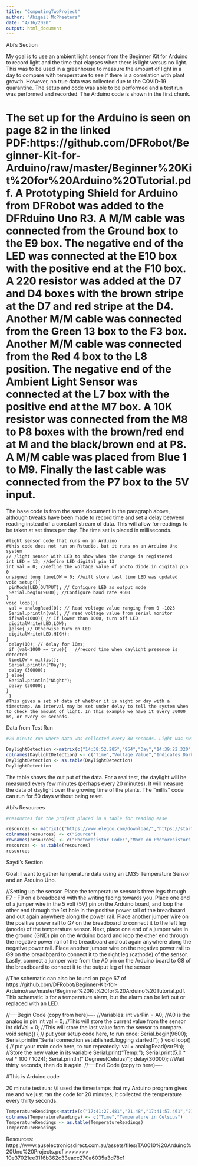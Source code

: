 ```yaml
---
title: "ComputingTwoProject"
author: "Abigail McPheeters"
date: "4/16/2020"
output: html_document
---
```





Abi's Section

My goal is to use an ambient light sensor from the Beginner Kit for Arduino to record light and the time that elapses when there is light versus no light. This was to be used in a greenhouse to measure the amount of light in a day to compare with temperature to see if there is a correlation with plant growth. However, no true data was collected due to the COVID-19 quarantine. The setup and code was able to be performed and a test run was performed and recorded. The Arduino code is shown in the first chunk. 

The set up for the Arduino is seen on page 82 in the linked PDF:https://github.com/DFRobot/Beginner-Kit-for-Arduino/raw/master/Beginner%20Kit%20for%20Arduino%20Tutorial.pdf. A Prototyping Shield for Arduino from DFRobot was added to the DFRduino Uno R3. A M/M cable was connected from the Ground box to the E9 box. The negative end of the LED was connected at the E10 box with the positive end at the F10 box. A 220 resistor was added at the D7 and D4 boxes with the brown stripe at the D7 and red stripe at the D4. Another M/M cable was connected from the Green 13 box to the F3 box. Another M/M cable was connected from the Red 4 box to the L8 position. The negative end of the Ambient Light Sensor was connected at the L7 box with the positive end at the M7 box. A 10K resistor was connected from the M8 to P8 boxes with the brown/red end at M and the black/brown end at P8. A M/M cable was placed from Blue 1 to M9. Finally the last cable was connected from the P7 box to the 5V input. 
=======

The base code is from the same document in the paragraph above, although tweaks have been made to record time and set a delay between reading instead of a constant stream of data. This will allow for readings to be taken at set times per day. The time set is placed in milliseconds. 

```Uno
#light sensor code that runs on an Arduino
#this code does not run on Rstudio, but it runs on an Arduino Uno system
// /light sensor with LED to show when the change is registered
int LED = 13; //define LED digital pin 13
int val = 0; //define the voltage value of photo diode in digital pin 0
unsigned long timeLOW = 0; //will store last time LED was updated
void setup(){
 pinMode(LED,OUTPUT); // Configure LED as output mode
 Serial.begin(9600); //Configure baud rate 9600
}
void loop(){
 val = analogRead(0); // Read voltage value ranging from 0 -1023
 Serial.println(val); // read voltage value from serial monitor
 if(val<1000){ // If lower than 1000, turn off LED
 digitalWrite(LED,LOW);
 }else{ // Otherwise turn on LED
 digitalWrite(LED,HIGH);
}
 delay(10); // delay for 10ms;
 if (val<1000 == true){   //record time when daylight presence is detected
 timeLOW = millis();
 Serial.println("Day");
 delay (30000);
} else{
 Serial.println("Night");
 delay (30000);
}
 }
#This gives a set of data of whether it is night or day with a timestamp. An interval may be set under delay to tell the system when to check the amount of light. In this example we have it every 30000 ms, or every 30 seconds. 
```

Data from Test Run
```r
#20 minute run where data was collected every 30 seconds. Light was switched every minute and a half to show it can read both light and dark. A LED would turn on in the dark room. 

DaylightDetection <-matrix(c("14:38:52.285","954","Day","14:39:22.320","961","Day","14:39:52.359","957","Day","14:40:22.380","1020","Night","14:40:52.443","1020","Night","14:41:22.461","1019","Night","14:41:52.501","954","Day","14:42:22.541","957","Day","14:42:52.548","946","Day","14:43:22.586","1020","Night","14:43:52.647","1020","Night","14:44:22.660","1020","Night","14:44:52.701","965","Day","14:45:22.742","961","Day","14:45:52.749","963","Day","14:46:22.785","1019","Night","14:46:52.817","1020","Night","14:47:22.856","1020","Night","14:47:52.891","982","Day","14:48:22.940","985","Day","14:48:52.958","959","Day","14:49:23.016","1020","Night","14:49:53.045","1020","Night","14:50:23.071","1020","Night","14:50:53.113","1012","Night","14:51:23.152","989","Day","14:51:53.172","954","Day","14:52:23.205","956","Day","14:52:53.246","1020","Night","14:53:23.249","1019","Night","14:53:53.286","1020","Night","14:54:23.337","983","Day","14:54:53.368","941","Day","14:55:23.393","941","Day","14:55:53.446","1020","Night","14:56:23.470","1020","Night","14:56:53.518","1020","Night","14:57:23.545","966","Day","14:57:53.585","960","Day","14:58:23.606","943","Day"),ncol=3,byrow=TRUE)
colnames(DaylightDetection) <- c("Time","Voltage Value","Indicates Dark or Light")
DaylightDetection <- as.table(DaylightDetection)
DaylightDetection
```
The table shows the out put of the data. For a real test, the daylight will be measured every few minutes (perhaps every 20 minutes). It will measure the data of daylight over the growing time of the plants. The "millis" code can run for 50 days without being reset. 

Abi's Resources
```r
#resources for the project placed in a table for reading ease

resources <- matrix(c("https://www.elegoo.com/download/","https://startingelectronics.org/tutorials/arduino/modules/photo-resistor/","https://www.r-bloggers.com/timing-in-r/","https://www.cyclismo.org/tutorial/R/tables.html","TA0010 Arduino Uno Projects.pdf","https://www.youtube.com/watch?v=AuiWwJZQEec","https://github.com/DFRobot/Beginner-Kit-for-Arduino/raw/master/Beginner%20Kit%20for%20Arduino%20Tutorial.pdf","https://www.arduino.cc/reference/en/language/structure/control-structure/if/","https://www.arduino.cc/en/Tutorial/BlinkWithoutDelay","https://www.norwegiancreations.com/2017/09/arduino-tutorial-using-millis-instead-of-delay/","https://forum.arduino.cc/index.php?topic=98735.0","https://forum.arduino.cc/index.php?topic=323164.0"),ncol=1,byrow=TRUE)
colnames(resources) <- c("Source")
rownames(resources) <- c("Photoresistor Code:","More on Photoresistors:","Timing Coding:","Table Code:","Arduino Resource:","Arduino Stop Code Tutorial","DFrobot Code Book Resource", "Arduino IF statements","Blink Without Delay for TIME","More Help on Timing Using Millis Fxn","Time Elapsed Code","More on Finding Timestamp")
resources <- as.table(resources)
resources
```


Saydi's Section

Goal: I want to gather temperature data using an LM35 Temperature Sensor and an Arduino Uno.   

//Setting up the sensor. Place the temperature sensor's three legs through F7 - F9 on a breadboard with the writing facing towards you. Place one end of a jumper wire in the 5 volt (5V) pin on the Arduino board, and loop the other end through the 1st hole in the positive power rail of the breadboard and out again anywhere along the power rail. Place another jumper wire on the positive power rail to G7 on the breadboard to connect it to the left leg (anode) of the temperature sensor. Next, place one end of a jumper wire in the ground (GND) pin on the Arduino board and loop the other end through the negative power rail of the breadboard and out again anywhere along the negative power rail. Place another jumper wire on the negative power rail to G9 on the breadboard to connect it to the right leg (cathode) of the sensor. Lastly, connect a jumper wire from the A0 pin on the Arduino board to G8 of the breadboard to connect it to the output leg of the sensor 

//The schematic can also be found on page 67 of https://github.com/DFRobot/Beginner-Kit-for-Arduino/raw/master/Beginner%20Kit%20for%20Arduino%20Tutorial.pdf. This schematic is for a temperature alarm, but the alarm can be left out or replaced with an LED. 


//----Begin Code (copy from here)----
//Variables:
int varPin = A0; //A0 is the analog in pin
int val = 0; //This will store the current value from the sensor
int oldVal = 0; //This will store the last value from the sensor to compare.
void setup() {
 // put your setup code here, to run once:
Serial.begin(9600);
Serial.println("Serial connection established..\nTemperature logging started!");
}
void loop() {
 // put your main code here, to run repeatedly:
val = analogRead(varPin); //Store the new value in its variable
Serial.print("Temp: ");
Serial.print(5.0 * val * 100 / 1024); 
Serial.println(" Degrees(Celsius)");
delay(30000); //Wait thirty seconds, then do it again. 
//----End Code (copy to here)----

#This is Arduino code


20 minute test run:
//I used the timestamps that my Arduino program gives me and we just ran the code for 20 minutes; it collected the temperature every thirty seconds. 
```r
TemperatureReadings<-matrix(c("17:41:27.481","21.48","17:41:57.461","21.00","17:42:27.476","21.48","17:42:57.498","21.48","17:43:27.537","21.48", "17:43:57.567","21.00","17:44:27.593","21.48","17:44:57.597","21.48","17:45:27.643","21.48","17:45:57.669","21.48","17:46:27.683","21.48","17:46:57.716","21.48","17:47:27.730","21.48","17:47:57.734","21.48","17:48:27.783","21.48","17:48:57.807","21.48","17:49:27.812","21.48","17:49:57.831","21.97","17:50:27.876","21.97","17:50:57.875","21.97","17:51:27.898","21.97","17:51:57.941","21.48","17:52:27.956","21.97","17:52:57.990","21.97","17:53:27.989","21.48","17:53:58.038","21.48","17:54:28.062","21.48","17:54:58.074","21.48","17:55:28.113","21.48","17:55:58.142","21.48","17:56:28.156","21.48","17:56:58.172","21.48","17:57:28.198","21.48","17:57:58.225","21.48","17:58:28.229","21.48","17:58:58.287","21.48","17:59:28.299","21.48","17:59:58.319","21.48","18:00:28.329","21.48","18:00:58.359","21.48", "18:01:28.390", "21.48"),ncol=2,byrow=TRUE)
colnames(TemperatureReadings) <- c("Time","Temperature in Celsius")
TemperatureReadings <- as.table(TemperatureReadings)
TemperatureReadings
```


Resources: 
https://www.auselectronicsdirect.com.au/assets/files/TA0010%20Arduino%20Uno%20Projects.pdf
>>>>>>> 10e37021ee3116b362c33eacc270a6035a3d78c1
